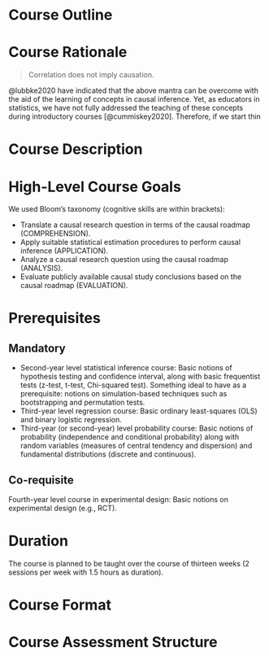 # Course Outline {#sec-course-outline}

# Course Rationale

> Correlation does not imply causation.

@lubbke2020 have indicated that the above mantra can be overcome with the aid of the learning of concepts in causal inference. Yet, as educators in statistics, we have not fully addressed the teaching of these concepts during introductory courses [@cummiskey2020]. Therefore, if we start thin

# Course Description

# High-Level Course Goals

We used Bloom’s taxonomy (cognitive skills are within brackets):

- Translate a causal research question in terms of the causal roadmap (COMPREHENSION).
- Apply suitable statistical estimation procedures to perform causal inference (APPLICATION).
- Analyze a causal research question using the causal roadmap (ANALYSIS).
- Evaluate publicly available causal study conclusions based on the causal roadmap (EVALUATION).

# Prerequisites

## Mandatory

- Second-year level statistical inference course: Basic notions of hypothesis testing and confidence interval, along with basic frequentist tests (z-test, t-test, Chi-squared test). Something ideal to have as a prerequisite: notions on simulation-based techniques such as bootstrapping and permutation tests.
- Third-year level regression course: Basic ordinary least-squares (OLS) and binary logistic regression.
- Third-year (or second-year) level probability course: Basic notions of probability (independence and conditional probability) along with random variables (measures of central tendency and dispersion) and fundamental distributions (discrete and continuous).

## Co-requisite

Fourth-year level course in experimental design: Basic notions on experimental design (e.g., RCT).

# Duration

The course is planned to be taught over the course of thirteen weeks (2 sessions per week with 1.5 hours as duration).

# Course Format {#sec-course-format}

# Course Assessment Structure {#sec-course-assessment}
